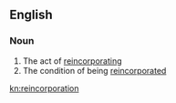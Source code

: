 ==English==

===Noun===
{{en-noun|-}}

# The act of [[reincorporate|reincorporating]]
# The condition of being [[reincorporate]]d

[[kn:reincorporation]]